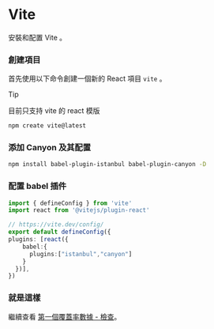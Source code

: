 # Vite


安裝和配置 Vite 。

<Steps>

  ### 創建項目
  首先使用以下命令創建一個新的 React 項目 `vite` 。

  > [!TIP]
  >
  > 目前只支持 vite 的 react 模版

  ```sh npm2yarn copy
  npm create vite@latest
  ```

  ### 添加 Canyon 及其配置

  ```sh npm2yarn copy
  npm install babel-plugin-istanbul babel-plugin-canyon -D
  ```

  ### 配置 babel 插件

  ``` ts filename="vite.config.ts" copy {7,8,9}
  import { defineConfig } from 'vite'
  import react from '@vitejs/plugin-react'

  // https://vite.dev/config/
  export default defineConfig({
  plugins: [react({
      babel:{
        plugins:["istanbul","canyon"]
      }
    })],
  })

  ```

  ### 就是這樣
  繼續查看 [第一個覆蓋率數據 - 檢查](/docs/getting-started/first-coverage#%E6%A3%80%E6%9F%A5)。
</Steps>


